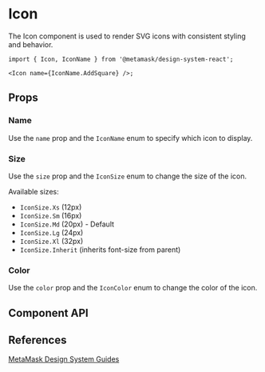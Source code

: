 
# Icon

The Icon component is used to render SVG icons with consistent styling and behavior.

```tsx
import { Icon, IconName } from '@metamask/design-system-react';

<Icon name={IconName.AddSquare} />;
```

<Canvas of={IconStories.Default} />

## Props

### Name

Use the `name` prop and the `IconName` enum to specify which icon to display.

<Canvas of={IconStories.Name} />

### Size

Use the `size` prop and the `IconSize` enum to change the size of the icon.

Available sizes:

- `IconSize.Xs` (12px)
- `IconSize.Sm` (16px)
- `IconSize.Md` (20px) - Default
- `IconSize.Lg` (24px)
- `IconSize.Xl` (32px)
- `IconSize.Inherit` (inherits font-size from parent)

<Canvas of={IconStories.Size} />

### Color

Use the `color` prop and the `IconColor` enum to change the color of the icon.

<Canvas of={IconStories.Color} />

## Component API

<Controls of={IconStories.Default} />

## References

[MetaMask Design System Guides](https://www.notion.so/MetaMask-Design-System-Guides-Design-f86ecc914d6b4eb6873a122b83c12940)
